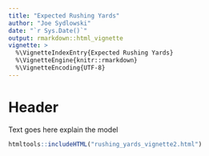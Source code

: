 ```yaml
---
title: "Expected Rushing Yards"
author: "Joe Sydlowski"
date: "`r Sys.Date()`"
output: rmarkdown::html_vignette
vignette: >
  %\VignetteIndexEntry{Expected Rushing Yards}
  %\VignetteEngine{knitr::rmarkdown}
  %\VignetteEncoding{UTF-8}
---
```


# Header
Text goes here explain the model

```r
htmltools::includeHTML("rushing_yards_vignette2.html")
```
